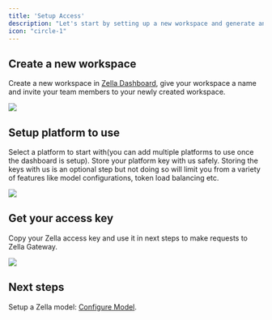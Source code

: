 ```yaml
---
title: 'Setup Access'
description: "Let's start by setting up a new workspace and generate an access token to integrate with Zella."
icon: "circle-1"
---
```


## Create a new workspace
Create a new workspace in [Zella Dashboard](https://zella.ai/dashboard), give your workspace a name and invite your team members to your newly created workspace.

<img
  src="/images/setup-workspace.png"
/>

## Setup platform to use
Select a platform to start with(you can add multiple platforms to use once the dashboard is setup). Store your platform key with us safely.
<Note>
  Storing the keys with us is an optional step but not doing so will limit you from a variety of features like model configurations, token load balancing etc.
</Note>

<img
  src="/images/integrate-platforms.png"
/>

## Get your access key
Copy your Zella access key and use it in next steps to make requests to Zella Gateway.

<img
  src="/images/get-access-key.png"
/>



## Next steps

Setup a Zella model: [Configure Model](../zella-101/setup-access).